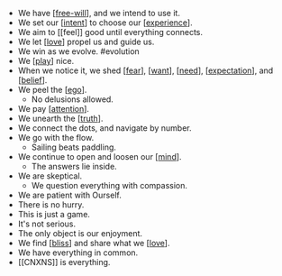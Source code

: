 - We have [[free-will]], and we intend to use it.
- We set our [[intent]] to choose our [[experience]].
- We aim to [[feel]] good until everything connects.
- We let [[love]] propel us and guide us.
- We win as we evolve. #evolution
- We [[play]] nice.
- When we notice it, we shed [[fear]], [[want]], [[need]], [[expectation]], and [[belief]].
- We peel the [[ego]].
  - No delusions allowed.
- We pay [[attention]].
- We unearth the [[truth]].
- We connect the dots, and navigate by number.
- We go with the flow.
  - Sailing beats paddling.
- We continue to open and loosen our [[mind]].
  - The answers lie inside.
- We are skeptical.
  - We question everything with compassion.
- We are patient with Ourself.
- There is no hurry.
- This is just a game.
- It's not serious.
- The only object is our enjoyment.
- We find [[bliss]] and share what we [[love]].
- We have everything in common.
- [[CNXNS]] is everything.

[//begin]: # "Autogenerated link references for markdown compatibility"
[free-will]: free-will "free-will"
[intent]: intent "Intent"
[experience]: experience "experience"
[love]: love "Love"
[play]: ../../archives/roam/play "Play"
[fear]: fear "Fear"
[want]: want "want"
[need]: need "need"
[expectation]: expectation "expectation"
[belief]: belief "belief"
[ego]: ego "Ego"
[attention]: attention "Attention"
[truth]: truth "truth"
[mind]: mind "Mind"
[bliss]: bliss "bliss"
[love]: love "Love"
[//end]: # "Autogenerated link references"
